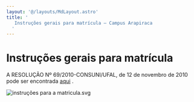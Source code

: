 ```yaml
---
layout: '@/layouts/MdLayout.astro'
title: '
   Instruções gerais para matrícula — Campus Arapiraca
  '
---
```




Instruções gerais para matrícula
================================










 A RESOLUÇÃO Nº 69/2010-CONSUNI/UFAL, de 12 de novembro de 2010 pode ser encontrada
 [aqui](https://ufal.br/resolucoes/2010/resolucao-no-69-2010-de-12-11-2010)
 .
 



![instruções para a matricula.svg](https://arapiraca.ufal.br/graduacao/ciencia-da-computacao/documentos/imagens/instrucoes-para-a-matricula.svg/@@images/d07e6bf2-2e49-423b-8426-2b1c446a6a87.svg "instruções para a matricula.svg")
  













